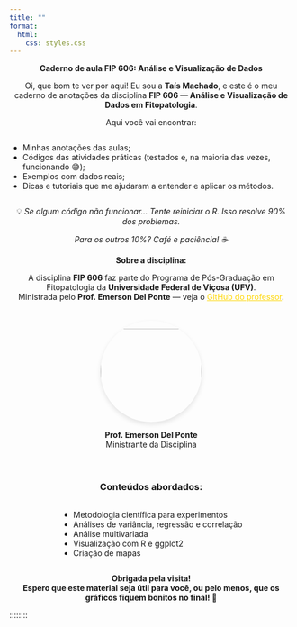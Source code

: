 ```yaml
---
title: ""
format:
  html:
    css: styles.css
---
```


:::: {style="text-align: center; max-width: 750px; margin: 0 auto;"}
::: {style="text-align: center; max-width: 750px; margin: 0 auto;"}
</h3>**Caderno de aula FIP 606: Análise e Visualização de Dados**</h3>
:::
::::

:::::::: {style="text-align: center; max-width: 750px; margin: 0 auto;"}
<p class="intro">

Oi, que bom te ver por aqui! Eu sou a **Taís Machado**, e este é o meu caderno de anotações da disciplina <strong>FIP 606 — Análise e Visualização de Dados em Fitopatologia</strong>.

</p>

<p>Aqui você vai encontrar:</p>

<ul style="text-align: left; display: inline-block;">

<li>Minhas anotações das aulas;</li>

<li>Códigos das atividades práticas (testados e, na maioria das vezes, funcionando 😅);</li>

<li>Exemplos com dados reais;</li>

<li>Dicas e tutoriais que me ajudaram a entender e aplicar os métodos.</li>

</ul>

::: aviso
💡 *Se algum código não funcionar... Tente reiniciar o R. Isso resolve 90% dos problemas.*

*Para os outros 10%? Café e paciência! ☕️*
:::

**Sobre a disciplina:**

<p>A disciplina <strong>FIP 606</strong> faz parte do Programa de Pós-Graduação em Fitopatologia da <strong>Universidade Federal de Viçosa (UFV)</strong>.\
Ministrada pelo <strong>Prof. Emerson Del Ponte</strong> — veja o <a href="https://github.com/emdelponte" target="_blank" style="color: #FFD700;">GitHub do professor</a>.</p>

::::: professor
:::: {style="text-align: center; max-width: 800px; margin: 0 auto; padding: 20px;"}
::: {style="margin: 0 auto; width: 180px; height: 180px; border-radius: 50%; overflow: hidden; box-shadow: 0 4px 8px rgba(0,0,0,0.1);"}
<img src="Imagens/delponte.jpg" style="width: 100%; height: 100%; object-fit: cover;"/>
:::

<p><strong>Prof. Emerson Del Ponte</strong><br>Ministrante da Disciplina</p>
::::
:::::

<h3>Conteúdos abordados:</h3>

<ul style="text-align: left; display: inline-block;">

<li>Metodologia científica para experimentos</li>

<li>Análises de variância, regressão e correlação</li>

<li>Análise multivariada</li>

<li>Visualização com R e ggplot2</li>

<li>Criação de mapas</li>

</ul>

::: rodape
<strong>Obrigada pela visita!</strong> <br> <strong>Espero que este material seja útil para você, ou pelo menos, que os gráficos fiquem bonitos no final! 🚀</strong>
:::

::::::::
::::::::
